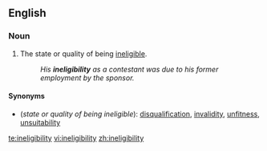 ==English==

===Noun===
{{en-noun|-}}

# The state or quality of being [[ineligible]]. <!--Websters def-->
#:''His '''ineligibility''' as a contestant was due to his former employment by the sponsor.''

====Synonyms====
*(''state or quality of being ineligible''): [[disqualification]], [[invalidity]], [[unfitness]], [[unsuitability]]

[[te:ineligibility]]
[[vi:ineligibility]]
[[zh:ineligibility]]